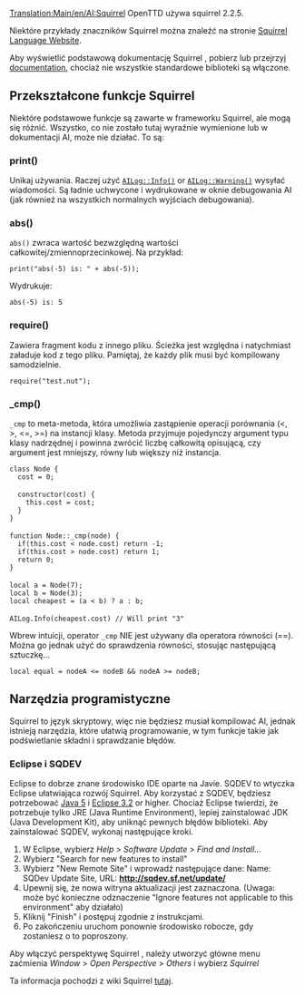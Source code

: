 [[Translation:Main/en/AI:Squirrel]]<!--{{en/NoAI}}-->{{pl/NoAI}}
OpenTTD używa squirrel 2.2.5.

Niektóre przykłady znaczników Squirrel można znaleźć na stronie [http://squirrel-lang.org/ Squirrel Language Website].

Aby wyświetlić podstawową dokumentację Squirrel , pobierz lub przejrzyj [http://www.squirrel-lang.org/doc/squirrel2.html documentation], chociaż nie wszystkie standardowe biblioteki są włączone.

== Przekształcone funkcje Squirrel ==

Niektóre podstawowe funkcje są zawarte w frameworku Squirrel, ale mogą się różnić. Wszystko, co nie zostało tutaj wyraźnie wymienione lub w dokumentacji AI, może nie działać. To są:

=== print() ===

Unikaj używania. Raczej użyć <code>[http://devs.openttd.org/~noai/aidocs/classAILog.html AILog::Info()]</code> or <code>[http://devs.openttd.org/~noai/aidocs/classAILog.html AILog::Warning()]</code> wysyłać wiadomości. Są ładnie uchwycone i wydrukowane w oknie debugowania AI (jak również na wszystkich normalnych wyjściach debugowania).

=== abs() ===

<code>abs()</code> zwraca wartość bezwzględną wartości całkowitej/zmiennoprzecinkowej. Na przykład:

 print("abs(-5) is: " + abs(-5));

Wydrukuje:

 abs(-5) is: 5

=== require() ===

Zawiera fragment kodu z innego pliku. Ścieżka jest względna i natychmiast załaduje kod z tego pliku. Pamiętaj, że każdy plik musi być kompilowany samodzielnie.

 require("test.nut");

=== _cmp() ===

<code>_cmp</code> to meta-metoda, która umożliwia zastąpienie operacji porównania (<, >, <=, >=) na instancji klasy. Metoda przyjmuje pojedynczy argument typu klasy nadrzędnej i powinna zwrócić liczbę całkowitą opisującą, czy argument jest mniejszy, równy lub większy niż instancja.

 class Node {
   cost = 0;
 
   constructor(cost) {
     this.cost = cost;
   }
 }
 
 function Node::_cmp(node) {
   if(this.cost < node.cost) return -1;
   if(this.cost > node.cost) return 1;
   return 0;
 }
 
 local a = Node(7);
 local b = Node(3);
 local cheapest = (a < b) ? a : b;
 
 AILog.Info(cheapest.cost) // Will print "3"

Wbrew intuicji, operator  <code>_cmp</code> NIE jest używany dla operatora równości (==). Można go jednak użyć do sprawdzenia równości, stosując następującą sztuczkę...

 local equal = nodeA <= nodeB && nodeA >= nodeB;

== Narzędzia programistyczne ==

Squirrel to język skryptowy, więc nie będziesz musiał kompilować AI, jednak istnieją narzędzia, które ułatwią programowanie, w tym funkcje takie jak podświetlanie składni i sprawdzanie błędów.

=== Eclipse i SQDEV ===

Eclipse to dobrze znane środowisko IDE oparte na Javie. SQDEV to wtyczka Eclipse ułatwiająca rozwój Squirrel. Aby korzystać z SQDEV, będziesz potrzebować [http://java.sun.com/javase/downloads/index.jsp Java 5] i [http://www.eclipse.org/ Eclipse 3.2] or higher. Chociaż Eclipse twierdzi, że potrzebuje tylko JRE (Java Runtime Environment), lepiej zainstalować JDK (Java Development Kit), aby uniknąć pewnych błędów biblioteki. Aby zainstalować SQDEV, wykonaj następujące kroki.

#W Eclipse, wybierz ''Help'' > ''Software Update'' > ''Find and Install...'' 
#Wybierz "Search for new features to install" 
#Wybierz "New Remote Site" i wprowadź następujące dane: Name: SQDev Update Site, URL: '''http://sqdev.sf.net/update/''' 
#Upewnij się, że nowa witryna aktualizacji jest zaznaczona. (Uwaga: może być konieczne odznaczenie "Ignore features not applicable to this environment" aby działało) 
#Kliknij "Finish" i postępuj zgodnie z instrukcjami. 
#Po zakończeniu uruchom ponownie środowisko robocze, gdy zostaniesz o to poproszony. 

Aby włączyć perspektywę Squirrel , należy utworzyć główne menu zaćmienia ''Window'' > ''Open Perspective'' > ''Others'' i wybierz ''Squirrel''

Ta informacja pochodzi z wiki Squirrel [http://wiki.squirrel-lang.org/default.aspx/SquirrelWiki/SQDEV.html tutaj].